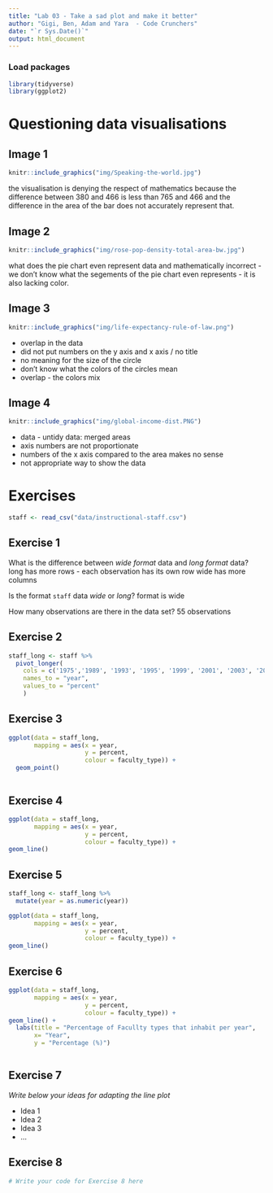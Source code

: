 ```yaml
---
title: "Lab 03 - Take a sad plot and make it better"
author: "Gigi, Ben, Adam and Yara  - Code Crunchers"
date: "`r Sys.Date()`"
output: html_document
---
```


### Load packages

```r
library(tidyverse)
library(ggplot2)
```


# Questioning data visualisations

## Image 1

```r
knitr::include_graphics("img/Speaking-the-world.jpg")
```

the visualisation is denying the respect of mathematics because the difference between 380 and 466 is less than 765 and 466 and the difference in the area of the bar does not accurately represent that.

## Image 2

```r
knitr::include_graphics("img/rose-pop-density-total-area-bw.jpg")
```

what does the pie chart even represent 
data and mathematically incorrect - we don't know what the segements of the pie chart even represents - it is also lacking color. 



## Image 3

```r
knitr::include_graphics("img/life-expectancy-rule-of-law.png")
```

- overlap in the data
- did not put numbers on the y axis and x axis / no title
- no meaning for the size of the circle
- don't know what the colors of the circles mean
- overlap - the colors mix 




## Image 4

```r
knitr::include_graphics("img/global-income-dist.PNG")
```

- data - untidy data: merged areas
- axis numbers are not proportionate 
- numbers of the x axis compared to the area makes no sense 
- not appropriate way to show the data 

# Exercises

```r
staff <- read_csv("data/instructional-staff.csv")
```


## Exercise 1

What is the difference between *wide format* data and *long format* data?
long has more rows - each observation has its own row 
wide has more columns


Is the format `staff` data *wide* or *long*?
format is wide 

How many observations are there in the data set?
55 observations 

## Exercise 2

```r

staff_long <- staff %>%
  pivot_longer(
    cols = c('1975','1989', '1993', '1995', '1999', '2001', '2003', '2005', '2007', '2009', '2011'), 
    names_to = "year",
    values_to = "percent"
    )

```


## Exercise 3

```r
ggplot(data = staff_long,
       mapping = aes(x = year, 
                     y = percent, 
                     colour = faculty_type)) +
  geom_point()



```

## Exercise 4

```r

ggplot(data = staff_long,
       mapping = aes(x = year, 
                     y = percent, 
                     colour = faculty_type)) +
geom_line()

```

## Exercise 5

```r

staff_long <- staff_long %>%
  mutate(year = as.numeric(year))
```


```r

ggplot(data = staff_long,
       mapping = aes(x = year, 
                     y = percent, 
                     colour = faculty_type)) +
geom_line()


```

## Exercise 6

```r
ggplot(data = staff_long,
       mapping = aes(x = year, 
                     y = percent, 
                     colour = faculty_type)) +
geom_line() +
  labs(title = "Percentage of Facullty types that inhabit per year",
       x= "Year", 
       y = "Percentage (%)")



```

## Exercise 7

_Write below your ideas for adapting the line plot_

* Idea 1
* Idea 2
* Idea 3
* ...


## Exercise 8

```r
# Write your code for Exercise 8 here



```

